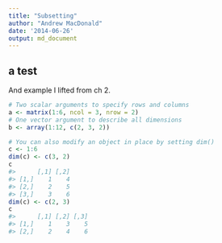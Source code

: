```yaml
---
title: "Subsetting"
author: "Andrew MacDonald"
date: '2014-06-26'
output: md_document
---
```


## a test

And example I lifted from ch 2. 

```r
# Two scalar arguments to specify rows and columns
a <- matrix(1:6, ncol = 3, nrow = 2)
# One vector argument to describe all dimensions
b <- array(1:12, c(2, 3, 2))

# You can also modify an object in place by setting dim()
c <- 1:6
dim(c) <- c(3, 2)
c
#>      [,1] [,2]
#> [1,]    1    4
#> [2,]    2    5
#> [3,]    3    6
dim(c) <- c(2, 3)
c
#>      [,1] [,2] [,3]
#> [1,]    1    3    5
#> [2,]    2    4    6
```

